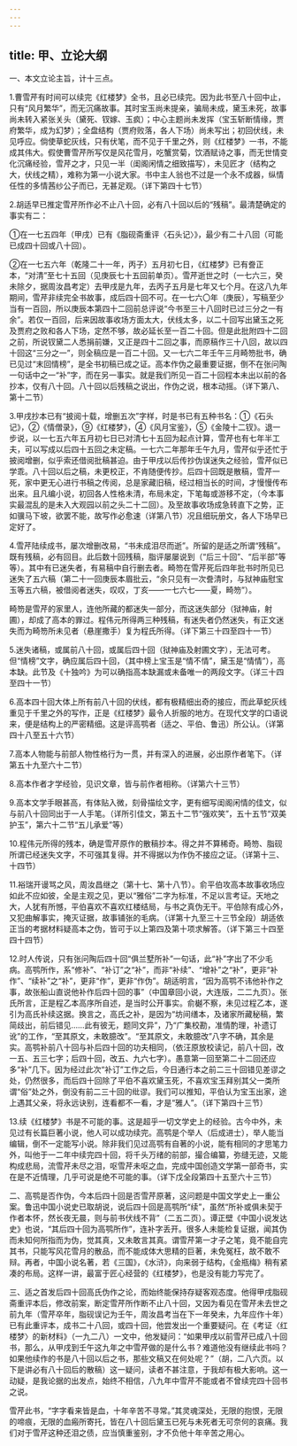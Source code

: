 ```yaml
---
---
---
```

title: 甲、立论大纲
---




一、本文立论主旨，计十三点。

1.曹雪芹有时间可以续完《红楼梦》全书，且必已续完。因为此书至八十回中止，只有“风月繁华”，而无沉痛故事。其时宝玉尚未提亲，骗局未成，黛玉未死，故事尚未转入紧张关头（黛死、钗嫁、玉疯）；中心主题尚未发挥（宝玉斩断情缘，贾府繁华，成为幻梦）；全盘结构（贾府败落，各人下场）尚未写出；初回伏线，未见呼应。倘使草蛇灰线，只有伏笔，而不见于千里之外，则《红楼梦》一书，不能成其伟大。假使曹雪芹所写仅是风花雪月，吃蟹赏菊，饮酒赋诗之事，而无世情变化沉痛经验，雪芹之才，只见一半（闺阁闲情之细致描写），未见匠才（结构之大，伏线之精），难称为第一小说大家。书中主人翁也不过是一个永不成器，纵情任性的多情茜纱公子而已，无甚足观。（详下第四十七节）

2.胡适早已推定雪芹所作必不止八十回，必有八十回以后的“残稿”。最清楚确定的事实有二：

①在一七五四年（甲戌）已有《脂砚斋重评〈石头记〉》，最少有二十八回（可能已成四十回或八十回）。

②在一七五六年（乾隆二十一年，丙子）五月初七日，《红楼梦》已有誊正本，“对清”至七十五回（见庚辰七十五回前单页）。雪芹逝世之时（一七六三，癸未除夕，据周汝昌考定）去甲戌是九年，去丙子五月是七年又七个月。在这八九年期间，雪芹非续完全书故事，成后四十回不可。在一七六〇年（庚辰），写稿至少当有一百回，所以庚辰本第四十二回前总评说“今书至三十八回时已过三分之一有余”。若仅一百回，后来因故事收场方面太大，伏线太多，以二十回写出黛玉之死及贾府之败和各人下场，定然不够，故必延长至一百二十回。但是此批附四十二回之前，所说钗黛二人悉捐前嫌，又正是四十二回之事，而原稿作三十八回，故以四十回这“三分之一”，则全稿应是一百二十回。又一七六二年壬午三月畸笏批书，确已见过“末回情榜”，是全书初稿已成之证。高本作伪之最重要证据，倒不在张问陶一句话中之一“补”字，而在另一事实。就是我们所见一百二十回程本未出以前的各抄本，仅有八十回。八十回以后残稿之说出，作伪之说，根本动摇。（详下第八、第十二节）

3.甲戌抄本已有“披阅十载，增删五次”字样，时是书已有五种书名：①《石头记》，②《情僧录》，⑨《红楼梦》，④《风月宝鉴》，⑤《金陵十二钗》。退一步说，以一七五六年五月初七日已对清七十五回为起点计算，雪芹也有七年半工夫，可以写成以后四十五回之未定稿。一七六二年那年壬午九月，雪芹似乎还忙于披阅增删，似乎索还借阅批稿甚迫。由于甲戌以后传抄伪误迷失之经验，雪芹似已学乖。八十回以后之稿，未更校正，不肯随便传抄。后四十回既是散稿，雪芹一死，家中更无心进行书稿之传阅，总是家藏旧稿，经过相当长的时间，才慢慢传布出来。且凡编小说，初回各人性格未清，布局未定，下笔每或游移不定，（今本事实最混乱的是未入大观园以前之头二十二回）。及至故事收场成急转直下之势，正如骥马下坡，欲罢不能，故写作必愈速（详第八节）况且细玩册文，各人下场早已定好了。

4.雪芹陆续成书，屡次增删改易，“书未成泪尽而逝”。所留的是适之所谓“残稿”。既有残稿，必有回目。此后数十回残稿，脂评屡屡说到（“后三十回”、“后半部”等等）。其中有已迷失者，有易稿中自行删去者。畸笏在雪芹死后四年批书时所见已迷失了五六稿（第二十一回庚辰本眉批云，“余只见有一次誊清时，与狱神庙慰宝玉等五六稿，被借阅者迷失，叹叹，丁亥——一七六七——夏，畸笏”）。

畸笏是雪芹的家里人，连他所藏的都迷失一部分，而这迷失部分（狱神庙，射圃），却成了高本的罪过。程伟元所得两三种残稿，有迷失者仍然迷失，有正文迷失而为畸笏所未见者（悬崖撒手）复为程氏所得。（详下第三十四至四十一节）

5.迷失诸稿，或属前八十回，或属后四十回（狱神庙及射圃文字），无法可考。但“情榜”文字，确应属后四十回，（其中榜上宝玉是“情不情”，黛玉是“情情”），高本缺。此节及《十独吟》为可以确指高本缺漏或未备唯一的两段文字。（详三十四至四十一节）

6.高本四十回大体上所有前八十回的伏线，都有极精细出奇的接应，而此草蛇灰线重见于千里之外的写作，正是《红楼梦》最令人折服的地方。在现代文学的口语说来，便是结构上的严密精细。这是评高鹗者（适之、平伯、鲁迅）所公认。（详第四十八至五十六节）

7.高本人物能与前部人物性格行为一贯，并有深入的进展，必出原作者笔下。（详第五十九至六十二节）

8.高本作者才学经验，见识文章，皆与前作者相称。（详第六十三节）

9.高本文学手眼甚高，有体贴入微，刻骨描绘文字，更有细写闺阁闲情的佳文，似与前八十回同出于一人手笔。（详所引佳文，第五十二节“强欢笑”，五十五节“双美护玉”，第六十二节“五儿承爱”等）

10.程伟元所得的残本，确是雪芹原作的散稿抄本。得之并不算稀奇。畸笏、脂砚所谓已经迷失文字，不可强其复得。并不得据以为作伪不接应之证。（详第十三、十四节）

11.裕瑞开谩骂之风，周汝昌继之（第十七、第十八节）。俞平伯攻高本故事收场应如此不应如彼，全是主观之见，更以“雅俗”二字为标准，不足以言考证。天地之大，人犹有所憾，平伯喜欢不喜欢红楼结局，与书之真伪无干。平伯除有成心外，又犯曲解事实，掩灭证据，故事铺张的毛病。（详第十九至三十三节全段）胡适依正当的考据材料疑高本之伪，皆可于以上第四及第十项求解答。（详下第三十四至四十四节）

12.时人传说，只有张问陶后四十回“俱兰墅所补”一句话，此“补”字出了不少毛病。高鹗所作，系“修补”、“补订”之“补”，而非“补续”、“增补”之“补”，更非“补作”、“续补”之“补”，更非“作”，更非“作伪”。胡适明言，“因为高鹗不讳他补作之事，故张船山直说他补作后四十回的事”（中国章回小说，大连版，二二九页）。张氏所言，正是程乙本高序所自述，是当时公开事实。俞樾不察，未见过程乙本，遂引为高氏补续这据。换言之，高氏之补，是因为“坊间缮本，及诸家所藏秘稿，繁简歧出，前后错见……此有彼无，题同文异”，乃“广集校勘，准情酌理，补遗订讹”的工作，“至其原文，未敢臆改”。“至其原文，未敢臆改”八字不确，其余是实。高鹗补前八十回与补后四十回的功夫相同，（依汪原放校读记，前八十回，改一五、五三七字；后四十回，改五、九六七字）。愚意第一回至第二十二回还应多“补”几下。因为经过此次“补订”工作之后，今日通行本之前二三十回错见差谬之处，仍然很多，而后四十回除了平伯不喜欢黛玉死，不喜欢宝玉拜别其父一类所谓“俗”处之外，倒没有前二三十回的纰谬。我们可以推知，平伯认为宝玉出家，途上遇其父亲，将永远诀别，连看都不一看，才是“雅人”。（详下第四十三节）

13.续《红楼梦》书是不可能的事。这是超乎一切文学史上的经验。古今中外，未见过有长篇巨著小说，他人可以成功续完。高鹗是个举人（后成进士），举人能当编辑，倒不一定能写小说。除非我们见过高鹗有自著的小说，能有相同的才思笔力外，叫他于一二年中续完四十回，将千头万绪的前部，撮合编纂，弥缝无迹，又能构成悲局，流雪芹未尽之泪，呕雪芹未呕之血，完成中国创造文学第一部奇书，实在是不近情理，几乎可说是绝不可能的事。（详下戊全段第四十五至六十三节）

二、高鹗是否作伪，今本后四十回是否雪芹原著，这问题是中国文学史上一重公案。鲁迅中国小说史已取胡说，说后四十回是高鹗所“续”，虽然“所补或俱未契于作者本怀，然长夜无晨，则与前书伏线不背”（二五二页）。谭正壁《中国小说发达史》也说，“其后四十回为高鹗所作”，连补字丢开。很多人未能检复证据，闻其伪而未知何所指而为伪，觉其真，又未敢言其真。谓雪芹第一才子之笔，竟不能自完其书，只能写风花雪月的散品，而不能成体大思精的巨著，未免冤枉，故不敢不辩。再者，中国小说名著，若《三国》，《水浒》，向来弱于结构，《金瓶梅》稍有紧凑的布局。这样一讲，最富于匠心经营的《红楼梦》，也是没有能力写完了。

三、适之首发后四十回高氏伪作之论，而始终能保持存疑客观态度。他得甲戌脂砚斋重评本后，修改前案，断定雪芹所作断不止八十回，又因为看见在雪芹未去世之前九年（雪芹卒年，脂砚误记为壬午，周汝昌考当在下一年癸未，九年应作十年）已有此重评本，成书二十八回，或四十回，他尝发出一个重要疑问。在《考证〈红楼梦〉的新材料》（一九二八）一文中，他发疑问：“如果甲戌以前雪芹已成八十回书，那么，从甲戌到壬午这九年之中雪芹做的是什么书？难道他没有继续此书吗？如果他续作的书是八十回以后之书，那些文稿又在何处呢？”（胡，二八六页。以下是讲必有八十回后的散稿）这一疑问，读者不甚注意，于我却有极大影响。这一动疑，是我论据的出发点，始终不相信，八九年中雪芹不能或者不曾续完四十回书之说。

雪芹此书，“字字看来皆是血，十年辛苦不寻常。”其灵魂深处，无限的抱恨，无限的啼痕，无限的血瘢所寄托，皆在八十回后黛玉已死与未死者无可奈何的哀痛。我们对于雪芹这种还泪之债，应当慎重鉴别，才不负他十年辛苦之用心。